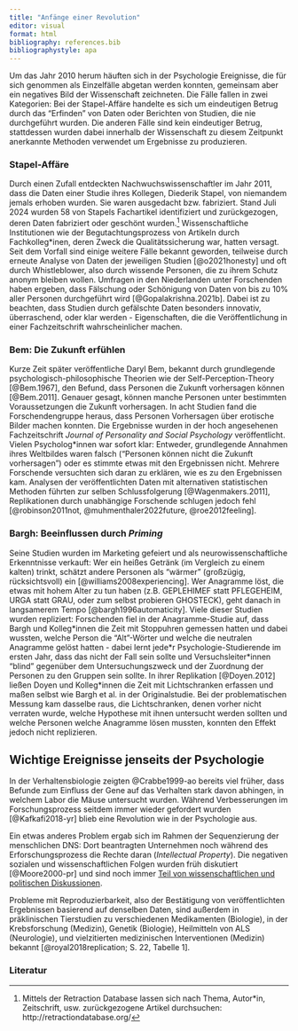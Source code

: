 ```yaml
---
title: "Anfänge einer Revolution"
editor: visual
format: html
bibliography: references.bib
bibliographystyle: apa
---
```


Um das Jahr 2010 herum häuften sich in der Psychologie Ereignisse, die für sich genommen als Einzelfälle abgetan werden konnten, gemeinsam aber ein negatives Bild der Wissenschaft zeichneten. Die Fälle fallen in zwei Kategorien: Bei der Stapel-Affäre handelte es sich um eindeutigen Betrug durch das "Erfinden" von Daten oder Berichten von Studien, die nie durchgeführt wurden. Die anderen Fälle sind kein eindeutiger Betrug, stattdessen wurden dabei innerhalb der Wissenschaft zu diesem Zeitpunkt anerkannte Methoden verwendet um Ergebnisse zu produzieren.

### Stapel-Affäre {unnumbered.=""}

Durch einen Zufall entdeckten Nachwuchswissenschaftler im Jahr 2011, dass die Daten einer Studie ihres Kollegen, Diederik Stapel, von niemandem jemals erhoben wurden. Sie waren ausgedacht bzw. fabriziert. Stand Juli 2024 wurden 58 von Stapels Fachartikel identifiziert und zurückgezogen, deren Daten fabriziert oder geschönt wurden.[^anfänge-1] Wissenschaftliche Institutionen wie der Begutachtungsprozess von Artikeln durch Fachkolleg\*inen, deren Zweck die Qualitätssicherung war, hatten versagt. Seit dem Vorfall sind einige weitere Fälle bekannt geworden, teilweise durch erneute Analyse von Daten der jeweiligen Studien [@o2021honesty] und oft durch Whistleblower, also durch wissende Personen, die zu ihrem Schutz anonym bleiben wollen. Umfragen in den Niederlanden unter Forschenden haben ergeben, dass Fälschung oder Schönigung von Daten von bis zu 10% aller Personen durchgeführt wird [@Gopalakrishna.2021b]. Dabei ist zu beachten, dass Studien durch gefälschte Daten besonders innovativ, überraschend, oder klar werden - Eigenschaften, die die Veröffentlichung in einer Fachzeitschrift wahrscheinlicher machen.

[^anfänge-1]: Mittels der Retraction Database lassen sich nach Thema, Autor\*in, Zeitschrift, usw. zurückgezogene Artikel durchsuchen: http://retractiondatabase.org/

### Bem: Die Zukunft erfühlen {unnumbered=""}

Kurze Zeit später veröffentliche Daryl Bem, bekannt durch grundlegende psychologisch-philosophische Theorien wie der Self-Perception-Theory [@Bem.1967], den Befund, dass Personen die Zukunft vorhersagen können [@Bem.2011]. Genauer gesagt, können manche Personen unter bestimmten Voraussetzungen die Zukunft vorhersagen. In acht Studien fand die Forschendengruppe heraus, dass Personen Vorhersagen über erotische Bilder machen konnten. Die Ergebnisse wurden in der hoch angesehenen Fachzeitschrift *Journal of Personality and Social Psychology* veröffentlicht. Vielen Psycholog\*innen war sofort klar: Entweder, grundlegende Annahmen ihres Weltbildes waren falsch ("Personen können nicht die Zukunft vorhersagen") oder es stimmte etwas mit den Ergebnissen nicht. Mehrere Forschende versuchten sich daran zu erklären, wie es zu den Ergebnissen kam. Analysen der veröffentlichten Daten mit alternativen statistischen Methoden führten zur selben Schlussfolgerung [@Wagenmakers.2011], Replikationen durch unabhängige Forschende schlugen jedoch fehl [@robinson2011not, @muhmenthaler2022future, @roe2012feeling].

### Bargh: Beeinflussen durch *Priming* {unnumbered.=""}

Seine Studien wurden im Marketing gefeiert und als neurowissenschaftliche Erkenntnisse verkauft: Wer ein heißes Getränk (im Vergleich zu einem kalten) trinkt, schätzt andere Personen als "wärmer" (großzügig, rücksichtsvoll) ein [@williams2008experiencing]. Wer Anagramme löst, die etwas mit hohem Alter zu tun haben (z.B. GEPLEHIMEF statt PFLEGEHEIM, URGA statt GRAU, oder zum selbst probieren GHOSTECK), geht danach in langsamerem Tempo [@bargh1996automaticity]. Viele dieser Studien wurden repliziert: Forschenden fiel in der Anagramme-Studie auf, dass Bargh und Kolleg\*innen die Zeit mit Stoppuhren gemessen hatten und dabei wussten, welche Person die "Alt"-Wörter und welche die neutralen Anagramme gelöst hatten - dabei lernt jede\*r Psychologie-Studierende im ersten Jahr, dass das nicht der Fall sein sollte und Versuchsleiter\*innen "blind" gegenüber dem Untersuchungszweck und der Zuordnung der Personen zu den Gruppen sein sollte. In ihrer Replikation [@Doyen.2012] ließen Doyen und Kolleg\*innen die Zeit mit Lichtschranken erfassen und maßen selbst wie Bargh et al. in der Originalstudie. Bei der problematischen Messung kam dasselbe raus, die Lichtschranken, denen vorher nicht verraten wurde, welche Hypothese mit ihnen untersucht werden sollten und welche Personen welche Anagramme lösen mussten, konnten den Effekt jedoch nicht replizieren.

::: callout-important
## Wichtige Ereignisse jenseits der Psychologie

In der Verhaltensbiologie zeigten @Crabbe1999-ao bereits viel früher, dass Befunde zum Einfluss der Gene auf das Verhalten stark davon abhingen, in welchem Labor die Mäuse untersucht wurden. Während Verbesserungen im Forschungsprozess seitdem immer wieder gefordert wurden [@Kafkafi2018-yr] blieb eine Revolution wie in der Psychologie aus.

Ein etwas anderes Problem ergab sich im Rahmen der Sequenzierung der menschlichen DNS: Dort beantragten Unternehmen noch während des Erforschungsprozess die Rechte daran (*Intellectual Property*). Die negativen sozialen und wissenschaftlichen Folgen wurden früh diskutiert [@Moore2000-pr] und sind noch immer [Teil von wissenschaftlichen und politischen Diskussionen](https://www.ip.mpg.de/en/research/research-news/position-statement-on-new-genomic-techniques-and-intellectual-property-law.html).

Probleme mit Reproduzierbarkeit, also der Bestätigung von veröffentlichten Ergebnissen basierend auf denselben Daten, sind außerdem in präklinischen Tierstudien zu verschiedenen Medikamenten (Biologie), in der Krebsforschung (Medizin), Genetik (Biologie), Heilmitteln von ALS (Neurologie), und vielzitierten medizinischen Interventionen (Medizin) bekannt [@royal2018replication; S. 22, Tabelle 1].
:::

### Literatur
